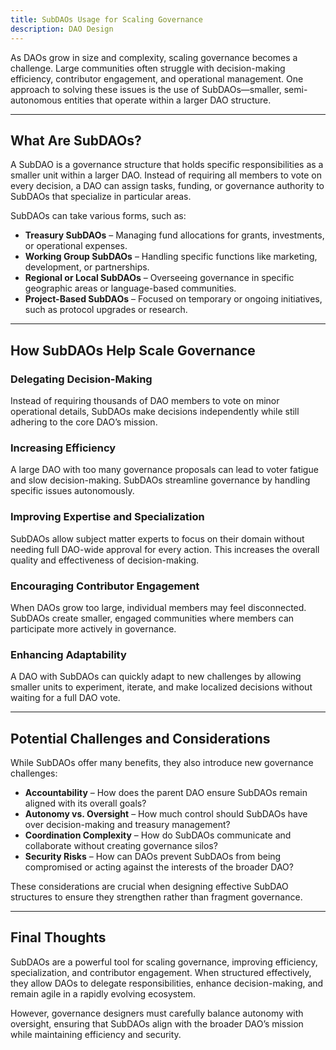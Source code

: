 ```yaml
---
title: SubDAOs Usage for Scaling Governance
description: DAO Design
---
```


As DAOs grow in size and complexity, scaling governance becomes a challenge. Large communities often struggle with decision-making efficiency, contributor engagement, and operational management. One approach to solving these issues is the use of SubDAOs—smaller, semi-autonomous entities that operate within a larger DAO structure.  

---

## **What Are SubDAOs?**  

A SubDAO is a governance structure that holds specific responsibilities as a smaller unit within a larger DAO. Instead of requiring all members to vote on every decision, a DAO can assign tasks, funding, or governance authority to SubDAOs that specialize in particular areas.  

SubDAOs can take various forms, such as:  

- **Treasury SubDAOs** – Managing fund allocations for grants, investments, or operational expenses.  
- **Working Group SubDAOs** – Handling specific functions like marketing, development, or partnerships.  
- **Regional or Local SubDAOs** – Overseeing governance in specific geographic areas or language-based communities.  
- **Project-Based SubDAOs** – Focused on temporary or ongoing initiatives, such as protocol upgrades or research.  

---

## **How SubDAOs Help Scale Governance**  

### **Delegating Decision-Making**  
Instead of requiring thousands of DAO members to vote on minor operational details, SubDAOs make decisions independently while still adhering to the core DAO’s mission.  

### **Increasing Efficiency**  
A large DAO with too many governance proposals can lead to voter fatigue and slow decision-making. SubDAOs streamline governance by handling specific issues autonomously.  

### **Improving Expertise and Specialization**  
SubDAOs allow subject matter experts to focus on their domain without needing full DAO-wide approval for every action. This increases the overall quality and effectiveness of decision-making.  

### **Encouraging Contributor Engagement**  
When DAOs grow too large, individual members may feel disconnected. SubDAOs create smaller, engaged communities where members can participate more actively in governance.  

### **Enhancing Adaptability**  
A DAO with SubDAOs can quickly adapt to new challenges by allowing smaller units to experiment, iterate, and make localized decisions without waiting for a full DAO vote.  

---

## **Potential Challenges and Considerations**  

While SubDAOs offer many benefits, they also introduce new governance challenges:  

- **Accountability** – How does the parent DAO ensure SubDAOs remain aligned with its overall goals?  
- **Autonomy vs. Oversight** – How much control should SubDAOs have over decision-making and treasury management?  
- **Coordination Complexity** – How do SubDAOs communicate and collaborate without creating governance silos?  
- **Security Risks** – How can DAOs prevent SubDAOs from being compromised or acting against the interests of the broader DAO?  

These considerations are crucial when designing effective SubDAO structures to ensure they strengthen rather than fragment governance.  

---

## **Final Thoughts**  

SubDAOs are a powerful tool for scaling governance, improving efficiency, specialization, and contributor engagement. When structured effectively, they allow DAOs to delegate responsibilities, enhance decision-making, and remain agile in a rapidly evolving ecosystem.  

However, governance designers must carefully balance autonomy with oversight, ensuring that SubDAOs align with the broader DAO’s mission while maintaining efficiency and security.  

